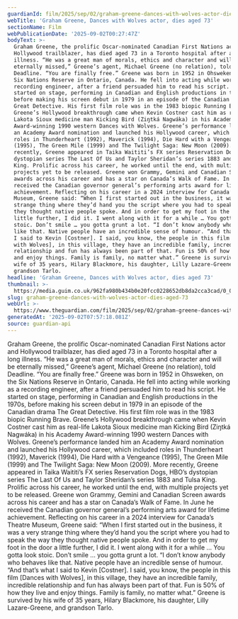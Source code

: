 ```yaml
---
guardianId: film/2025/sep/02/graham-greene-dances-with-wolves-actor-dies-aged-73
webTitle: 'Graham Greene, Dances with Wolves actor, dies aged 73'
sectionName: Film
webPublicationDate: '2025-09-02T00:27:47Z'
bodyText: >-
  Graham Greene, the prolific Oscar-nominated Canadian First Nations actor and
  Hollywood trailblazer, has died aged 73 in a Toronto hospital after a long
  illness. “He was a great man of morals, ethics and character and will be
  eternally missed,” Greene’s agent, Michael Greene (no relation), told
  Deadline. “You are finally free.” Greene was born in 1952 in Ohsweken, on the
  Six Nations Reserve in Ontario, Canada. He fell into acting while working as a
  recording engineer, after a friend persuaded him to read his script. He
  started on stage, performing in Canadian and English productions in the 1970s,
  before making his screen debut in 1979 in an episode of the Canadian drama The
  Great Detective. His first film role was in the 1983 biopic Running Brave.
  Greene’s Hollywood breakthrough came when Kevin Costner cast him as real-life
  Lakota Sioux medicine man Kicking Bird (Ziŋtká Nagwáka) in his Academy
  Award-winning 1990 western Dances with Wolves. Greene’s performance landed him
  an Academy Award nomination and launched his Hollywood career, which included
  roles in Thunderheart (1992), Maverick (1994), Die Hard with a Vengeance
  (1995), The Green Mile (1999) and The Twilight Saga: New Moon (2009). More
  recently, Greene appeared in Taika Waititi’s FX series Reservation Dogs, HBO’s
  dystopian series The Last Of Us and Taylor Sheridan’s series 1883 and Tulsa
  King. Prolific across his career, he worked until the end, with multiple
  projects yet to be released. Greene won Grammy, Gemini and Canadian Screen
  awards across his career and has a star on Canada’s Walk of Fame. In June he
  received the Canadian governor general’s performing arts award for lifetime
  achievement. Reflecting on his career in a 2024 interview for Canada’s Theatre
  Museum, Greene said: “When I first started out in the business, it was a very
  strange thing where they’d hand you the script where you had to speak the way
  they thought native people spoke. And in order to get my foot in the door a
  little further, I did it. I went along with it for a while … You gotta look
  stoic. Don’t smile … you gotta grunt a lot. “I don’t know anybody who behaves
  like that. Native people have an incredible sense of humour. “And that’s what
  I said to Kevin [Costner]. I said, you know, the people in this film [Dances
  with Wolves], in this village, they have an incredible family, incredible
  relationship and fun has always been part of that. Fun is 50% of how they live
  and enjoy things. Family is family, no matter what.” Greene is survived by his
  wife of 35 years, Hilary Blackmore, his daughter, Lilly Lazare-Greene, and
  grandson Tarlo.
headline: 'Graham Greene, Dances with Wolves actor, dies aged 73'
thumbnail: >-
  https://media.guim.co.uk/962fa980b434b0e20fcc0228652db8da2cca3cad/0_0_4593_3675/500.jpg
slug: graham-greene-dances-with-wolves-actor-dies-aged-73
webUrl: >-
  https://www.theguardian.com/film/2025/sep/02/graham-greene-dances-with-wolves-actor-dies-aged-73
generatedAt: '2025-09-02T07:57:18.081Z'
source: guardian-api
---
```

Graham Greene, the prolific Oscar-nominated Canadian First Nations actor and Hollywood trailblazer, has died aged 73 in a Toronto hospital after a long illness. “He was a great man of morals, ethics and character and will be eternally missed,” Greene’s agent, Michael Greene (no relation), told Deadline. “You are finally free.” Greene was born in 1952 in Ohsweken, on the Six Nations Reserve in Ontario, Canada. He fell into acting while working as a recording engineer, after a friend persuaded him to read his script. He started on stage, performing in Canadian and English productions in the 1970s, before making his screen debut in 1979 in an episode of the Canadian drama The Great Detective. His first film role was in the 1983 biopic Running Brave. Greene’s Hollywood breakthrough came when Kevin Costner cast him as real-life Lakota Sioux medicine man Kicking Bird (Ziŋtká Nagwáka) in his Academy Award-winning 1990 western Dances with Wolves. Greene’s performance landed him an Academy Award nomination and launched his Hollywood career, which included roles in Thunderheart (1992), Maverick (1994), Die Hard with a Vengeance (1995), The Green Mile (1999) and The Twilight Saga: New Moon (2009). More recently, Greene appeared in Taika Waititi’s FX series Reservation Dogs, HBO’s dystopian series The Last Of Us and Taylor Sheridan’s series 1883 and Tulsa King. Prolific across his career, he worked until the end, with multiple projects yet to be released. Greene won Grammy, Gemini and Canadian Screen awards across his career and has a star on Canada’s Walk of Fame. In June he received the Canadian governor general’s performing arts award for lifetime achievement. Reflecting on his career in a 2024 interview for Canada’s Theatre Museum, Greene said: “When I first started out in the business, it was a very strange thing where they’d hand you the script where you had to speak the way they thought native people spoke. And in order to get my foot in the door a little further, I did it. I went along with it for a while … You gotta look stoic. Don’t smile … you gotta grunt a lot. “I don’t know anybody who behaves like that. Native people have an incredible sense of humour. “And that’s what I said to Kevin [Costner]. I said, you know, the people in this film [Dances with Wolves], in this village, they have an incredible family, incredible relationship and fun has always been part of that. Fun is 50% of how they live and enjoy things. Family is family, no matter what.” Greene is survived by his wife of 35 years, Hilary Blackmore, his daughter, Lilly Lazare-Greene, and grandson Tarlo.
